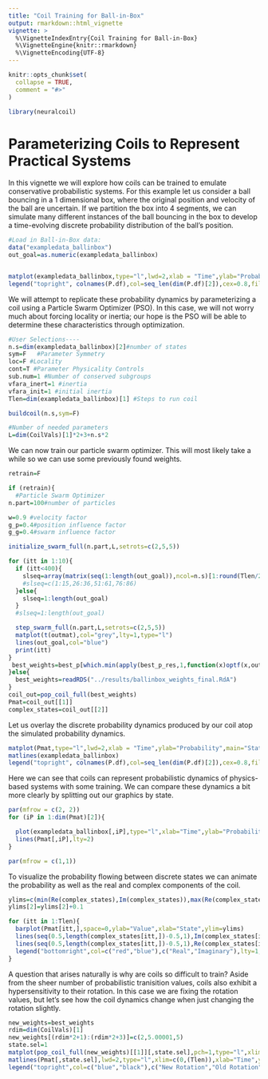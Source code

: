 ```yaml
---
title: "Coil Training for Ball-in-Box"
output: rmarkdown::html_vignette
vignette: >
  %\VignetteIndexEntry{Coil Training for Ball-in-Box}
  %\VignetteEngine{knitr::rmarkdown}
  %\VignetteEncoding{UTF-8}
---
```


```r
knitr::opts_chunk$set(
  collapse = TRUE,
  comment = "#>"
)
```

```r
library(neuralcoil)
```

# Parameterizing Coils to Represent Practical Systems

In this vignette we will explore how coils can be trained to emulate conservative probabilistic systems. For this example let us consider a ball bouncing in a 1 dimensional box, where the original position and velocity of the ball are uncertain. If we partition the box into 4 segments, we can simulate many different instances of the ball bouncing in the box to develop a time-evolving discrete probability distribution of the ball's position.


```r
#Load in Ball-in-Box data:
data("exampledata_ballinbox")
out_goal=as.numeric(exampledata_ballinbox)


matplot(exampledata_ballinbox,type="l",lwd=2,xlab = "Time",ylab="Probability",main="State Probability Dynamics")
legend("topright", colnames(P.df),col=seq_len(dim(P.df)[2]),cex=0.8,fill=seq_len(dim(P.df)[2]))

```

We will attempt to replicate these probability dynamics by parameterizing a coil using a Particle Swarm Optimizer (PSO). In this case, we will not worry much about forcing locality or inertia; our hope is the PSO will be able to determine these characteristics through optimization. 

```r
#User Selections----
n.s=dim(exampledata_ballinbox)[2]#number of states
sym=F   #Parameter Symmetry
loc=F #Locality
cont=T #Parameter Physicality Controls
sub.num=1 #Number of conserved subgroups
vfara_inert=1 #inertia
vfara_init=1 #initial inertia
Tlen=dim(exampledata_ballinbox)[1] #Steps to run coil

buildcoil(n.s,sym=F)

#Number of needed parameters
L=dim(CoilVals)[1]*2+3+n.s*2
```

We can now train our particle swarm optimizer. This will most likely take a while so we can use some previously found weights. 
```r
retrain=F

if (retrain){
  #Particle Swarm Optimizer
n.part=100#number of particles

w=0.9 #velocity factor
g_p=0.4#position influence factor
g_g=0.4#swarm influence factor

initialize_swarm_full(n.part,L,setrots=c(2,5,5))

for (itt in 1:10){
  if (itt<400){
    slseq=array(matrix(seq(1:length(out_goal)),ncol=n.s)[1:round(Tlen/2),])
    #slseq=c(1:15,26:36,51:61,76:86)
  }else{
    slseq=1:length(out_goal)
  }
  #slseq=1:length(out_goal)

  step_swarm_full(n.part,L,setrots=c(2,5,5))
  matplot(t(outmat),col="grey",lty=1,type="l")
  lines(out_goal,col="blue")
  print(itt)
}
 best_weights=best_p[which.min(apply(best_p_res,1,function(x)optf(x,out_goal,slseq))),]
}else{
  best_weights=readRDS("../results/ballinbox_weights_final.RdA")
}
coil_out=pop_coil_full(best_weights)
Pmat=coil_out[[1]]
complex_states=coil_out[[2]]
```

Let us overlay the discrete probability dynamics produced by our coil atop the simulated probability dynamics.  

```r
matplot(Pmat,type="l",lwd=2,xlab = "Time",ylab="Probability",main="State Probability Dynamics")
matlines(exampledata_ballinbox)
legend("topright", colnames(P.df),col=seq_len(dim(P.df)[2]),cex=0.8,fill=seq_len(dim(P.df)[2]))
```
Here we can see that coils can represent probabilistic dynamics of physics-based systems with some training. We can compare these dynamics a bit more clearly by splitting out our graphics by state. 
```r
par(mfrow = c(2, 2))
for (iP in 1:dim(Pmat)[2]){

  plot(exampledata_ballinbox[,iP],type="l",xlab="Time",ylab="Probability",main = paste("State",iP,"Dynamics "))
  lines(Pmat[,iP],lty=2)
}

par(mfrow = c(1,1))
```

To visualize the probability flowing between discrete states we can animate the probability as well as the real and complex components of the coil. 

```r
ylims=c(min(Re(complex_states),Im(complex_states)),max(Re(complex_states),Im(complex_states)))
ylims[2]=ylims[2]+0.1

for (itt in 1:Tlen){
  barplot(Pmat[itt,],space=0,ylab="Value",xlab="State",ylim=ylims)
  lines(seq(0.5,length(complex_states[itt,])-0.5,1),Im(complex_states[itt,]),col="blue",lwd=2)
  lines(seq(0.5,length(complex_states[itt,])-0.5,1),Re(complex_states[itt,]),col="red",lwd=2)
  legend("bottomright",col=c("red","blue"),c("Real","Imaginary"),lty=1,lwd=2)
}

```

A question that arises naturally is why are coils so difficult to train? Aside from the sheer number of probabilistic tranisition values, coils also exhibit a hypersensitivity to their rotation. In this case we are fixing the rotation values, but let's see how the coil dynamics change when just changing the rotation slightly. 
```r
new_weights=best_weights
rdim=dim(CoilVals)[1]
new_weights[(rdim*2+1):(rdim*2+3)]=c(2,5.00001,5)
state.sel=1
matplot(pop_coil_full(new_weights)[[1]][,state.sel],pch=1,type="l",xlim=c(0,(Tlen)),lwd=2,ylim=c(0,1),xlab="Time",ylab=paste("State",state.sel,"Probability"),col="blue")
matlines(Pmat[,state.sel],lwd=2,type="l",xlim=c(0,(Tlen)),xlab="Time",ylab="P(s)",col="black")
legend("topright",col=c("blue","black"),c("New Rotation","Old Rotation"),lwd=2)
```



